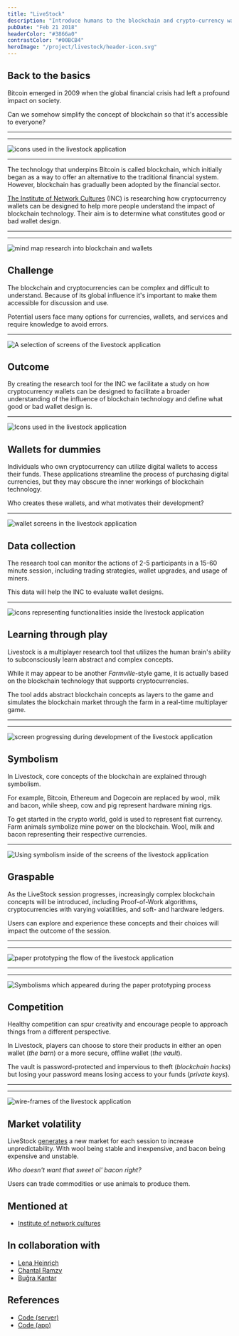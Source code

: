 ```yaml
---
title: "LiveStock"
description: "Introduce humans to the blockchain and crypto-currency wallets"
pubDate: "Feb 21 2018"
headerColor: "#3866a0"
contrastColor: "#00BCB4"
heroImage: "/project/livestock/header-icon.svg"
---
```


## Back to the basics
Bitcoin emerged in 2009 when the global financial crisis had left a profound impact on society.

Can we somehow simplify the concept of blockchain so that it's accessible to everyone?

---
---
![icons used in the livestock application](/project/livestock/icons.png)

---
The technology that underpins Bitcoin is called blockchain, which initially began as a way to offer an alternative to the traditional financial system. However, blockchain has gradually been adopted by the financial sector.

[The Institute of Network Cultures](https://networkcultures.org) (INC) is researching how cryptocurrency wallets can be designed to help more people understand the impact of blockchain technology. Their aim is to determine what constitutes good or bad wallet design.

---
---
![mind map research into blockchain and wallets](/project/livestock/mindmap.png)

## Challenge
The blockchain and cryptocurrencies can be complex and difficult to understand. Because of its global influence it's important to make them accessible for discussion and use.

Potential users face many options for currencies, wallets, and services and require knowledge to avoid errors.

---
![A selection of screens of the livestock application](/project/livestock/screens.png)

## Outcome
By creating the research tool for the INC we facilitate a study on how cryptocurrency wallets can be designed to facilitate a broader understanding of the influence of blockchain technology and define what good or bad wallet design is.

---
![Icons used in the livestock application](/project/livestock/outcome.png)

## Wallets for dummies
Individuals who own cryptocurrency can utilize digital wallets to access their funds. These applications streamline the process of purchasing digital currencies, but they may obscure the inner workings of blockchain technology.

Who creates these wallets, and what motivates their development?

---
![wallet screens in the livestock application](/project/livestock/wallets.png)

## Data collection
The research tool can monitor the actions of 2-5 participants in a 15-60 minute session, including trading strategies, wallet upgrades, and usage of miners.

This data will help the INC to evaluate wallet designs.

---
![icons representing functionalities inside the livestock application](/project/livestock/outcome_2.png)

## Learning through play
Livestock is a multiplayer research tool that utilizes the human brain's ability to subconsciously learn abstract and complex concepts.

While it may appear to be another _Farmville_-style game, it is actually based on the blockchain technology that supports cryptocurrencies.

The tool adds abstract blockchain concepts as layers to the game and simulates the blockchain market through the farm in a real-time multiplayer game.

---
---
![screen progressing during development of the livestock application](/project/livestock/progress.png "Snapshots of the design process")

## Symbolism
In Livestock, core concepts of the blockchain are explained through symbolism.

For example, Bitcoin, Ethereum and Dogecoin are replaced by wool, milk and bacon, while sheep, cow and pig represent hardware mining rigs.

To get started in the crypto world, gold is used to represent fiat currency. Farm animals symbolize mine power on the blockchain. Wool, milk and bacon representing their respective currencies.

---
![Using symbolism inside of the screens of the livestock application](/project/livestock/symbolism.png)

## Graspable
As the LiveStock session progresses, increasingly complex blockchain concepts will be introduced, including Proof-of-Work algorithms, cryptocurrencies with varying volatilities, and soft- and hardware ledgers.

Users can explore and experience these concepts and their choices will impact the outcome of the session.

---
---
![paper prototyping the flow of the livestock application](/project/livestock/paper_prototype.png "User testing with a paper prototype")

---
---
![Symbolisms which appeared during the paper prototyping process](/project/livestock/symbolism_test.png "Some symbolisms started to emerge during the paper prototype")

## Competition
Healthy competition can spur creativity and encourage people to approach things from a different perspective.

In Livestock, players can choose to store their products in either an open wallet (_the barn_) or a more secure, offline wallet (_the vault_).

The vault is password-protected and impervious to theft (_blockchain hacks_) but losing your password means losing access to your funds (_private keys_).

---
---
![wire-frames of the livestock application](/project/livestock/wireframes.png)

## Market volatility
LiveStock <a href="https://github.com/xiduzo/blockchaingame/blob/debdb89793332c27b2ae9a508c9bd14d905c0d9e/src/app/routes/room/room.controller.js#L287" target="_blank">generates</a> a new market for each session to increase unpredictability. With wool being stable and inexpensive, and bacon being expensive and unstable.

_Who doesn't want that sweet ol' bacon right?_

Users can trade commodities or use animals to produce them.


## Mentioned at
- [Institute of network cultures](https://networkcultures.org/moneylab/2018/06/04/students-design-blockchain-wallet-game)

## In collaboration with
- [Lena Heinrich](https://lenaheinrich.de)
- [Chantal Ramzy](https://chantalramzy.com)
- [Buğra Kantar](https://bkantar.com)

## References
- [Code (server)](https://github.com/xiduzo/blockchainserver)
- [Code (app)](https://github.com/xiduzo/blockchaingame)